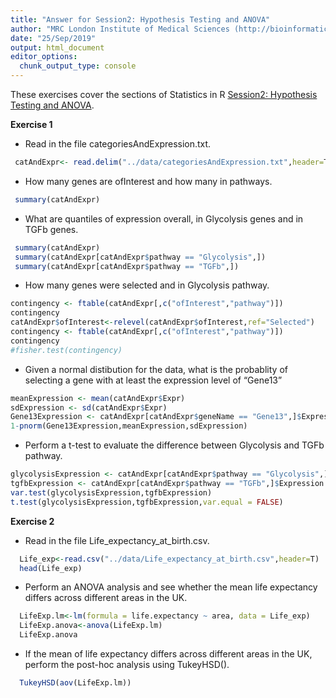 ```yaml
---
title: "Answer for Session2: Hypothesis Testing and ANOVA"
author: "MRC London Institute of Medical Sciences (http://bioinformatics.lms.mrc.ac.uk)"
date: "25/Sep/2019"
output: html_document
editor_options: 
  chunk_output_type: console
---
```


These exercises cover the sections of Statistics in R [Session2: Hypothesis Testing and ANOVA]("../Session2_hypothesis_testing.html").

**Exercise 1**

- Read in the file categoriesAndExpression.txt.
```r
 catAndExpr<- read.delim("../data/categoriesAndExpression.txt",header=T)
```
- How many genes are ofInterest and how many in pathways.
```r
 summary(catAndExpr)
```
- What are quantiles of expression overall, in Glycolysis genes and in TGFb genes.
```r
 summary(catAndExpr)
 summary(catAndExpr[catAndExpr$pathway == "Glycolysis",])
 summary(catAndExpr[catAndExpr$pathway == "TGFb",])
```
- How many genes were selected and in Glycolysis pathway.
```r
contingency <- ftable(catAndExpr[,c("ofInterest","pathway")])
contingency
catAndExpr$ofInterest<-relevel(catAndExpr$ofInterest,ref="Selected")
contingency <- ftable(catAndExpr[,c("ofInterest","pathway")])
contingency
#fisher.test(contingency)

```
- Given a normal distibution for the data, what is the probablity of selecting a gene with at least the expression level of "Gene13"
```r
meanExpression <- mean(catAndExpr$Expr)
sdExpression <- sd(catAndExpr$Expr)
Gene13Expression <- catAndExpr[catAndExpr$geneName == "Gene13",]$Expression
1-pnorm(Gene13Expression,meanExpression,sdExpression)
```

- Perform a t-test to evaluate the difference between Glycolysis and TGFb pathway.
```r
glycolysisExpression <- catAndExpr[catAndExpr$pathway == "Glycolysis",]$Expression
tgfbExpression <- catAndExpr[catAndExpr$pathway == "TGFb",]$Expression
var.test(glycolysisExpression,tgfbExpression)
t.test(glycolysisExpression,tgfbExpression,var.equal = FALSE)
```

**Exercise 2**

- Read in the file Life_expectancy_at_birth.csv.
```r
  Life_exp<-read.csv("../data/Life_expectancy_at_birth.csv",header=T)
  head(Life_exp)
```
- Perform an ANOVA analysis and see whether the mean life expectancy differs across different areas in the UK.
```r
  LifeExp.lm<-lm(formula = life.expectancy ~ area, data = Life_exp)
  LifeExp.anova<-anova(LifeExp.lm)
  LifeExp.anova
```
- If the mean of life expectancy differs across different areas in the UK, perform the post-hoc analysis using TukeyHSD().
```r
  TukeyHSD(aov(LifeExp.lm))

```